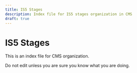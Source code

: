 ```yaml
---
title: IS5 Stages
description: Index file for IS5 stages organization in CMS
draft: true
---
```


# IS5 Stages

This is an index file for CMS organization.

Do not edit unless you are sure you know what you are doing.

